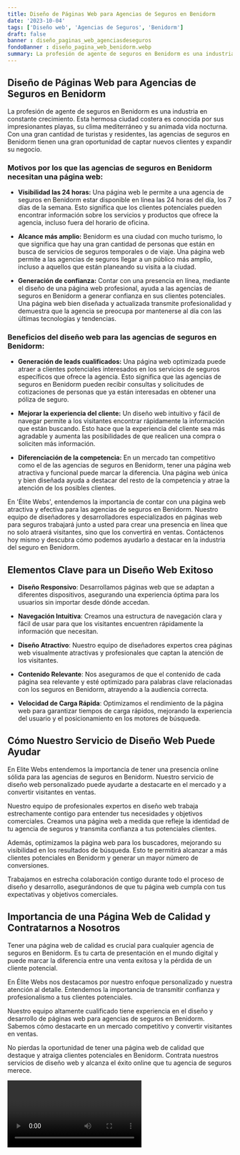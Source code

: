 ```yaml
---
title: Diseño de Páginas Web para Agencias de Seguros en Benidorm
date: '2023-10-04'
tags: ['Diseño web', 'Agencias de Seguros', 'Benidorm']
draft: false
banner : diseño_paginas_web_agenciasdeseguros
fondoBanner : diseño_pagina_web_benidorm.webp
summary: La profesión de agente de seguros en Benidorm es una industria en constante crecimiento. Esta hermosa ciudad costera es conocida por sus impresionantes playas, su clima mediterráneo y su animada vida nocturna. Con una gran cantidad de turistas y residentes, las agencias de seguros en Benidorm tienen una gran oportunidad de captar nuevos clientes y expandir su negocio.
---
```


## **Diseño de Páginas Web para Agencias de Seguros en Benidorm**

La profesión de agente de seguros en Benidorm es una industria en constante crecimiento. Esta hermosa ciudad costera es conocida por sus impresionantes playas, su clima mediterráneo y su animada vida nocturna. Con una gran cantidad de turistas y residentes, las agencias de seguros en Benidorm tienen una gran oportunidad de captar nuevos clientes y expandir su negocio.

### **Motivos por los que las agencias de seguros en Benidorm necesitan una página web:**

- **Visibilidad las 24 horas:** Una página web le permite a una agencia de seguros en Benidorm estar disponible en línea las 24 horas del día, los 7 días de la semana. Esto significa que los clientes potenciales pueden encontrar información sobre los servicios y productos que ofrece la agencia, incluso fuera del horario de oficina.

- **Alcance más amplio:** Benidorm es una ciudad con mucho turismo, lo que significa que hay una gran cantidad de personas que están en busca de servicios de seguros temporales o de viaje. Una página web permite a las agencias de seguros llegar a un público más amplio, incluso a aquellos que están planeando su visita a la ciudad.

- **Generación de confianza:** Contar con una presencia en línea, mediante el diseño de una página web profesional, ayuda a las agencias de seguros en Benidorm a generar confianza en sus clientes potenciales. Una página web bien diseñada y actualizada transmite profesionalidad y demuestra que la agencia se preocupa por mantenerse al día con las últimas tecnologías y tendencias.

### **Beneficios del diseño web para las agencias de seguros en Benidorm:**

- **Generación de leads cualificados:** Una página web optimizada puede atraer a clientes potenciales interesados en los servicios de seguros específicos que ofrece la agencia. Esto significa que las agencias de seguros en Benidorm pueden recibir consultas y solicitudes de cotizaciones de personas que ya están interesadas en obtener una póliza de seguro.

- **Mejorar la experiencia del cliente:** Un diseño web intuitivo y fácil de navegar permite a los visitantes encontrar rápidamente la información que están buscando. Esto hace que la experiencia del cliente sea más agradable y aumenta las posibilidades de que realicen una compra o soliciten más información.

- **Diferenciación de la competencia:** En un mercado tan competitivo como el de las agencias de seguros en Benidorm, tener una página web atractiva y funcional puede marcar la diferencia. Una página web única y bien diseñada ayuda a destacar del resto de la competencia y atrae la atención de los posibles clientes.

En 'Élite Webs', entendemos la importancia de contar con una página web atractiva y efectiva para las agencias de seguros en Benidorm. Nuestro equipo de diseñadores y desarrolladores especializados en páginas web para seguros trabajará junto a usted para crear una presencia en línea que no solo atraerá visitantes, sino que los convertirá en ventas. Contáctenos hoy mismo y descubra cómo podemos ayudarlo a destacar en la industria del seguro en Benidorm.

<GifSeo />

<Cta />

## Elementos Clave para un Diseño Web Exitoso

- **Diseño Responsivo**: Desarrollamos páginas web que se adaptan a diferentes dispositivos, asegurando una experiencia óptima para los usuarios sin importar desde dónde accedan.

- **Navegación Intuitiva**: Creamos una estructura de navegación clara y fácil de usar para que los visitantes encuentren rápidamente la información que necesitan.

- **Diseño Atractivo**: Nuestro equipo de diseñadores expertos crea páginas web visualmente atractivas y profesionales que captan la atención de los visitantes.

- **Contenido Relevante**: Nos aseguramos de que el contenido de cada página sea relevante y esté optimizado para palabras clave relacionadas con los seguros en Benidorm, atrayendo a la audiencia correcta.

- **Velocidad de Carga Rápida**: Optimizamos el rendimiento de la página web para garantizar tiempos de carga rápidos, mejorando la experiencia del usuario y el posicionamiento en los motores de búsqueda.

## Cómo Nuestro Servicio de Diseño Web Puede Ayudar

En Elite Webs entendemos la importancia de tener una presencia online sólida para las agencias de seguros en Benidorm. Nuestro servicio de diseño web personalizado puede ayudarte a destacarte en el mercado y a convertir visitantes en ventas.

Nuestro equipo de profesionales expertos en diseño web trabaja estrechamente contigo para entender tus necesidades y objetivos comerciales. Creamos una página web a medida que refleje la identidad de tu agencia de seguros y transmita confianza a tus potenciales clientes.

Además, optimizamos la página web para los buscadores, mejorando su visibilidad en los resultados de búsqueda. Esto te permitirá alcanzar a más clientes potenciales en Benidorm y generar un mayor número de conversiones.

Trabajamos en estrecha colaboración contigo durante todo el proceso de diseño y desarrollo, asegurándonos de que tu página web cumpla con tus expectativas y objetivos comerciales.

## Importancia de una Página Web de Calidad y Contratarnos a Nosotros

Tener una página web de calidad es crucial para cualquier agencia de seguros en Benidorm. Es tu carta de presentación en el mundo digital y puede marcar la diferencia entre una venta exitosa y la pérdida de un cliente potencial.

En Élite Webs nos destacamos por nuestro enfoque personalizado y nuestra atención al detalle. Entendemos la importancia de transmitir confianza y profesionalismo a tus clientes potenciales.

Nuestro equipo altamente cualificado tiene experiencia en el diseño y desarrollo de páginas web para agencias de seguros en Benidorm. Sabemos cómo destacarte en un mercado competitivo y convertir visitantes en ventas.

No pierdas la oportunidad de tener una página web de calidad que destaque y atraiga clientes potenciales en Benidorm. Contrata nuestros servicios de diseño web y alcanza el éxito online que tu agencia de seguros merece.

<Video />

<CtaBot job='Agencias de Seguros' city='Benidorm'/>

<Gmaps query='Benidorm+españa+maps' />
